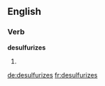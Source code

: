 
==English==

===Verb===
'''desulfurizes'''

# {{third-person singular of|desulfurize}}

[[de:desulfurizes]]
[[fr:desulfurizes]]